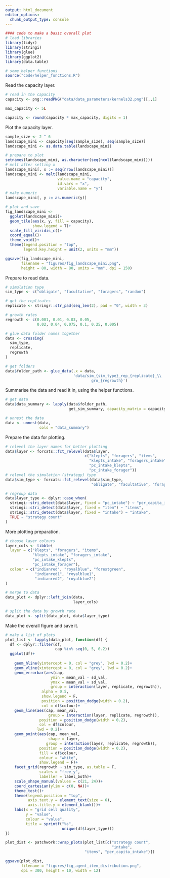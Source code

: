 ```yaml
---
output: html_document
editor_options: 
  chunk_output_type: console
---
```


```r
#### code to make a basic overall plot
# load libraries
library(tidyr)
library(stringi)
library(glue)
library(ggplot2)
library(data.table)

# some helper functions
source("code/helper_functions.R")
```

Read the capacity layer.

```r
# read in the capacity
capacity <- png::readPNG("data/data_parameters/kernels32.png")[,,1]

max_capacity <- 5L

capacity <- round(capacity * max_capacity, digits = 1)
```

Plot the capacity layer.

```r
sample_size <- 2 ^ 6
landscape_mini <- capacity[seq(sample_size), seq(sample_size)]
landscape_mini <- as.data.table(landscape_mini)

# prepare to plot
setnames(landscape_mini, as.character(seq(ncol(landscape_mini))))
# melt after setting x
landscape_mini[, x := seq(nrow(landscape_mini))]
landscape_mini <- melt(landscape_mini,
                       value.name = "capacity",
                       id.vars = "x",
                       variable.name = "y")
# make numeric
landscape_mini[, y := as.numeric(y)]
```

```r
# plot and save
fig_landscape_mini <-
  ggplot(landscape_mini)+
  geom_tile(aes(x, y, fill = capacity),
            show.legend = T)+
  scale_fill_viridis_c()+
  coord_equal()+
  theme_void()+
  theme(legend.position = "top",
        legend.key.height = unit(2, units = "mm"))

ggsave(fig_landscape_mini,
       filename = "figures/fig_landscape_mini.png",
       height = 80, width = 80, units = "mm", dpi = 150)
```


Prepare to read data.

```r
# simulation type
sim_type <- c("obligate", "facultative", "foragers", "random")

# get the replicates
replicate <- stringr::str_pad(seq_len(2), pad = "0", width = 3)

# growth rates
regrowth <- c(0.001, 0.01, 0.03, 0.05,
              0.02, 0.04, 0.075, 0.1, 0.25, 0.005)

# glue data folder names together
data <- crossing(
  sim_type,
  replicate,
  regrowth
)

# get folders
data$folder_path <- glue_data(.x = data,
                              'data/sim_{sim_type}_rep_{replicate}_\\
                                      gro_{regrowth}')
```

Summarise the data and read it in, using the helper functions.

```r
# get data
data$data_summary <- lapply(data$folder_path,
                            get_sim_summary, capacity_matrix = capacity)

# unnest the data
data <- unnest(data,
               cols = "data_summary")
```

Prepare the data for plotting.

```r
# relevel the layer names for better plotting
data$layer <- forcats::fct_relevel(data$layer,
                                   c("klepts", "foragers", "items",
                                     "klepts_intake", "foragers_intake",
                                     "pc_intake_klepts", 
                                     "pc_intake_forager"))
# relevel the simulation (strategy) type
data$sim_type <- forcats::fct_relevel(data$sim_type, 
                                      "obligate", "facultative", "foragers", "random")

# regroup data
data$layer_type <- dplyr::case_when(
  stringi::stri_detect(data$layer, fixed = "pc_intake") ~ "per_capita_intake",
  stringi::stri_detect(data$layer, fixed = "item") ~ "items",
  stringi::stri_detect(data$layer, fixed = "intake") ~ "intake",
  TRUE ~ "strategy count"
)
```

More plotting preparation.

```r
# choose layer colours
layer_cols <- tibble(
  layer = c("klepts", "foragers", "items",
            "klepts_intake", "foragers_intake",
            "pc_intake_klepts", 
            "pc_intake_forager"),
  colour = c("indianred", "royalblue", "forestgreen",
             "indianred1", "royalblue1",
             "indianred2", "royalblue2")
)

# merge to data
data_plot <- dplyr::left_join(data,
                              layer_cols)

# split the data by growth rate
data_plot <- split(data_plot, data$layer_type)
```


Make the overall figure and save it.

```r
# make a list of plots
plot_list <- lapply(data_plot, function(df) {
  df <- dplyr::filter(df,
                      cap %in% seq(0, 5, 0.2))
  ggplot(df)+
    
    geom_hline(yintercept = 0, col = "grey", lwd = 0.2)+
    geom_vline(xintercept = 0, col = "grey", lwd = 0.2)+
    geom_errorbar(aes(cap,
                    ymin = mean_val - sd_val,
                    ymax = mean_val + sd_val,
                    group = interaction(layer, replicate, regrowth)),
                alpha = 0.5,
                show.legend = F,
                position = position_dodge(width = 0.2),
                col = df$colour)+
    geom_line(aes(cap, mean_val,
                   group = interaction(layer, replicate, regrowth)),
               position = position_dodge(width = 0.2),
               col = df$colour,
              lwd = 0.2)+
    geom_point(aes(cap, mean_val,
                   shape = layer,
                  group = interaction(layer, replicate, regrowth)),
               position = position_dodge(width = 0.2),
               fill = df$colour, 
               colour = "white",
               show.legend = F)+
    facet_grid(regrowth ~ sim_type, as.table = F,
               scales = "free_y",
               labeller = label_both)+
    scale_shape_manual(values = c(21, 24))+
    coord_cartesian(ylim = c(0, NA))+
    theme_test()+
    theme(legend.position = "top",
          axis.text.y = element_text(size = 6),
          axis.title.y = element_blank())+
    labs(x = "grid cell quality",
         y = "value",
         colour = "value",
         title = sprintf("%s", 
                         unique(df$layer_type)))
})

plot_dist <- patchwork::wrap_plots(plot_list[c("strategy count",
                                               "intake", 
                                   "items", "per_capita_intake")])

ggsave(plot_dist,
       filename = "figures/fig_agent_item_distribution.png",
       dpi = 300, height = 10, width = 12)
```

